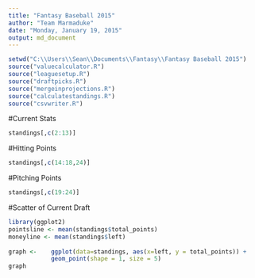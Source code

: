 ```yaml
---
title: "Fantasy Baseball 2015"
author: "Team Marmaduke"
date: "Monday, January 19, 2015"
output: md_document
---
```


``` r
setwd("C:\\Users\\Sean\\Documents\\Fantasy\\Fantasy Baseball 2015")
source("valuecalculator.R")
source("leaguesetup.R")
source("draftpicks.R")
source("mergeinprojections.R")
source("calculatestandings.R")
source("csvwriter.R")
```

#Current Stats
```r
standings[,c(2:13)]
```

#Hitting Points
```r
standings[,c(14:18,24)]
```

#Pitching Points
```r
standings[,c(19:24)]
```

#Scatter of Current Draft
```r
library(ggplot2)
pointsline <- mean(standings$total_points)
moneyline <- mean(standings$left)
      
graph <-    ggplot(data=standings, aes(x=left, y = total_points)) + 
            geom_point(shape = 1, size = 5) 
graph
```
